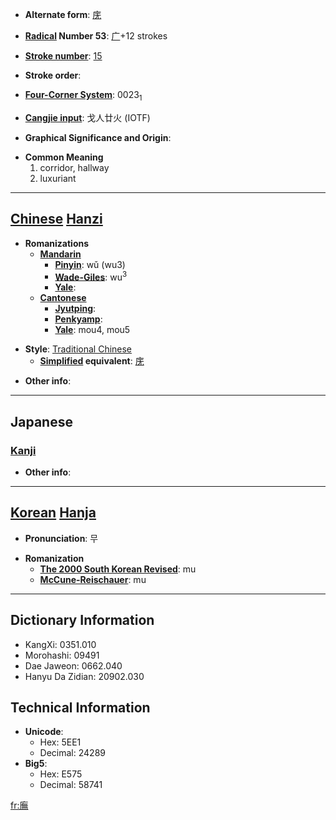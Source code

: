 * '''Alternate form''': [[庑]]

* '''[[Wiktionary:Chinese radical index| Radical]] Number 53''': [[Wiktionary:Chinese radical index 广|广]]+12 strokes

* '''[[Wiktionary:Chinese total strokes index|Stroke number]]''': [[Wiktionary:Chinese total strokes index 15|15]]

* '''Stroke order''': 

* '''[[Wiktionary:Chinese four corner index|Four-Corner System]]''': 0023<sub>1</sub>

* '''[[Wiktionary:Chinese Cangjie index|Cangjie input]]''': 戈人廿火 (IOTF)

* '''Graphical Significance and Origin''': 

* '''Common Meaning'''
*#corridor, hallway
*# luxuriant


----

== [[Chinese]] [[Hanzi]] ==

* '''Romanizations'''
** '''[[Mandarin]]'''
*** '''[[Pinyin]]''': wǔ (wu3)
*** '''[[Wade-Giles]]''': wu<sup>3</sup>
*** '''[[Yale]]''': 
** '''[[Cantonese]]'''
*** '''[[Jyutping]]''':
*** '''[[Penkyamp]]''': 
*** '''[[Yale]]''': mou4, mou5

* '''Style''': [[Traditional Chinese]] 
** '''[[Simplified Chinese|Simplified]] equivalent''': [[庑]]

* '''Other info''': 

----

==Japanese==
===[[Kanji]]===
{{kanji|on readings=[[ぶ]] (bu)
|kun readings=[[ひさし]] (hisashi)
}}

* '''Other info''':  

----

== [[Korean]] [[Hanja]] ==

* '''Pronunciation''': 무

* '''Romanization'''
** '''[[The 2000 South Korean Revised Romanization|The 2000 South Korean Revised]]''': mu
** '''[[McCune-Reischauer]]''': mu

----

== Dictionary Information ==

* KangXi: 0351.010
* Morohashi: 09491
* Dae Jaweon: 0662.040
* Hanyu Da Zidian: 20902.030

== Technical Information ==

* '''Unicode''':
** Hex: 5EE1
** Decimal: 24289
* '''Big5''':
** Hex: E575
** Decimal: 58741

[[fr:廡]]